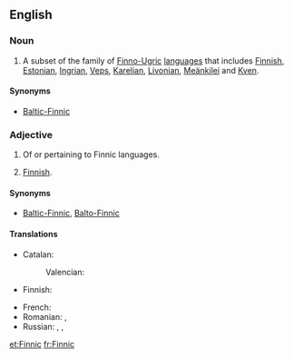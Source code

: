==English==
{{wikipedia}}

===Noun===
{{en-noun|-}}

# A subset of the family of [[Finno-Ugric]] [[language]]s that includes [[Finnish]], [[Estonian]], [[Ingrian]], [[Veps]], [[Karelian]], [[Livonian]], [[Meänkilei]] and [[Kven]].

====Synonyms====
* [[Baltic-Finnic]]

===Adjective===
{{en-adj|-}}

# Of or pertaining to Finnic languages.<!--see above-->
# {{context|rare|lang=en}} [[Finnish]].

====Synonyms====
* {{sense|pertaining to the Finnic languages}} [[Baltic-Finnic]], [[Balto-Finnic]]

====Translations====
{{trans-top|pertaining to the Finnic languages}}
* Catalan: {{t+|ca|finès|m}}
*: Valencian: {{t+|ca|finés|m}}
* Finnish: {{t|fi|itämerensuomalainen}}
{{trans-mid}}
* French: {{t+|fr|fennique}}
* Romanian: {{t+|ro|finic}}, {{t|ro|finez}}
* Russian: {{t+|ru|фи́нский|sc=Cyrl}}, {{t|ru|прибалти́йско-фи́нский|sc=Cyrl}}, {{t|ru|ба́лто-фи́нский|sc=Cyrl}}
{{trans-bottom}}

[[et:Finnic]]
[[fr:Finnic]]